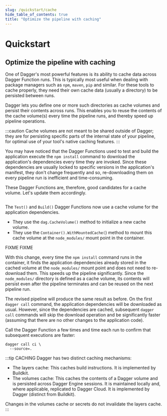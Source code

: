 ```yaml
---
slug: /quickstart/cache
hide_table_of_contents: true
title: "Optimize the pipeline with caching"
---
```



# Quickstart

## Optimize the pipeline with caching

One of Dagger's most powerful features is its ability to cache data across Dagger Function runs. This is typically most useful when dealing with package managers such as `npm`, `maven`, `pip` and similar. For these tools to cache properly, they need their own cache data (usually a directory) to be persisted between runs.

Dagger lets you define one or more such directories as cache volumes and persist their contents across runs. This enables you to reuse the contents of the cache volume(s) every time the pipeline runs, and thereby speed up pipeline operations.

:::caution
Cache volumes are not meant to be shared outside of Dagger; they are for persisting specific parts of the internal state of your pipeline, for optimal use of your tool's native caching features.
:::

You may have noticed that the Dagger Functions used to test and build the application execute the `npm install` command to download the application's dependencies every time they are invoked. Since these dependencies are usually locked to specific versions in the application's manifest, they don't change frequently and so, re-downloading them on every pipeline run is inefficient and time-consuming.

These Dagger Functions are, therefore, good candidates for a cache volume. Let's update them accordingly.

<Tabs groupId="language">
<TabItem value="Go">

```go file=./snippets/cache/go/main.go
```

The `Test()` and `Build()` Dagger Functions now use a cache volume for the application dependencies.

- They use the `dag.CacheVolume()` method to initialize a new cache volume.
- They use the `Container().WithMountedCache(`) method to mount this cache volume at the `node_modules/` mount point in the container.
</TabItem>
<TabItem value="Python">
FIXME
</TabItem>
<TabItem value="TypeScript">
FIXME
</TabItem>
</Tabs>

With this change, every time the `npm install` command runs in the container, it finds the application dependencies already stored in the cached volume at the `node_modules/` mount point and does not need to re-download them. This speeds up the pipeline significantly. Since the `node_modules/` directory is defined as a cache volume, its contents will persist even after the pipeline terminates and can be reused on the next pipeline run.

The revised pipeline will produce the same result as before. On the first `dagger call` command, the application dependencies will be downloaded as usual. However, since the dependencies are cached, subsequent `dagger call` commands will skip the download operation and be significantly faster (assuming that there are no other changes to the application code).

Call the Dagger Function a few times and time each run to confirm that subsequent executions are faster:

```shell
dagger call ci \
  --source=.
```

:::tip CACHING
Dagger has two distinct caching mechanisms:

- The layers cache: This caches build instructions. It is implemented by Buildkit.
- The volumes cache: This caches the contents of a Dagger volume and is persisted across Dagger Engine sessions. It is maintained locally and, where applicable, replicated to Dagger Cloud. It is implemented by Dagger (distinct from Buildkit).

Changes in the volumes cache or secrets do not invalidate the layers cache.
:::
